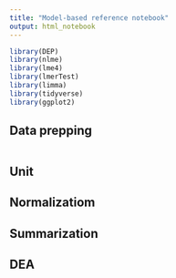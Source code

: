 ```yaml
---
title: "Model-based reference notebook"
output: html_notebook
---
```


```r
library(DEP)
library(nlme)
library(lme4)
library(lmerTest)
library(limma)
library(tidyverse)
library(ggplot2)
```

## Data prepping
```r

```


## Unit

## Normalizatiom

## Summarization

## DEA